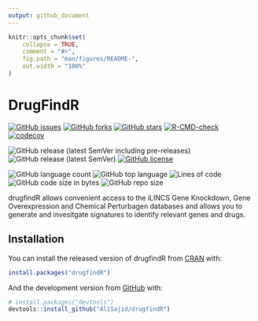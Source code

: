 ```yaml
---
output: github_document
---
```


<!-- README.md is generated from README.Rmd. Please edit that file -->

```r
knitr::opts_chunk$set(
    collapse = TRUE,
    comment = "#>",
    fig.path = "man/figures/README-",
    out.width = "100%"
)
```

# DrugFindR

<!-- badges: start -->
[![GitHub issues](https://img.shields.io/github/issues/AliSajid/drugfindR)](https://github.com/AliSajid/drugfindR/issues)
[![GitHub forks](https://img.shields.io/github/forks/AliSajid/drugfindR)](https://github.com/AliSajid/drugfindR/network)
[![GitHub stars](https://img.shields.io/github/stars/AliSajid/drugfindR)](https://github.com/AliSajid/drugfindR/stargazers)
[![R-CMD-check](https://github.com/AliSajid/drugfindR/workflows/R-CMD-check/badge.svg)](https://github.com/AliSajid/drugfindR/actions)
[![codecov](https://codecov.io/gh/AliSajid/drugfindR/branch/main/graph/badge.svg?token=FeAvIeTAiz)](https://codecov.io/gh/AliSajid/drugfindR)

![GitHub release (latest SemVer including pre-releases)](https://img.shields.io/github/v/release/AliSajid/drugfindR?include_prereleases&label=latest-release)
![GitHub release (latest SemVer)](https://img.shields.io/github/v/release/AliSajid/drugfindR?label=latest-stable)
[![GitHub license](https://img.shields.io/github/license/AliSajid/drugfindR)](https://github.com/AliSajid/drugfindR/blob/main/LICENSE)

![GitHub language count](https://img.shields.io/github/languages/count/AliSajid/drugfindR)
![GitHub top language](https://img.shields.io/github/languages/top/AliSajid/drugfindR)
![Lines of code](https://img.shields.io/tokei/lines/github/AliSajid/drugfindR)
![GitHub code size in bytes](https://img.shields.io/github/languages/code-size/AliSajid/drugfindR)
![GitHub repo size](https://img.shields.io/github/repo-size/AliSajid/drugfindR)
<!-- badges: end -->

drugfindR allows convenient access to the iLINCS Gene Knockdown, Gene Overexpression and Chemical Perturbagen databases and allows you to generate and invesitgate signatures to identify relevant genes and drugs.

## Installation

You can install the released version of drugfindR from [CRAN](https://CRAN.R-project.org) with:

``` r
install.packages("drugfindR")
```

And the development version from [GitHub](https://github.com/) with:

``` r
# install.packages("devtools")
devtools::install_github("AliSajid/drugfindR")
```
